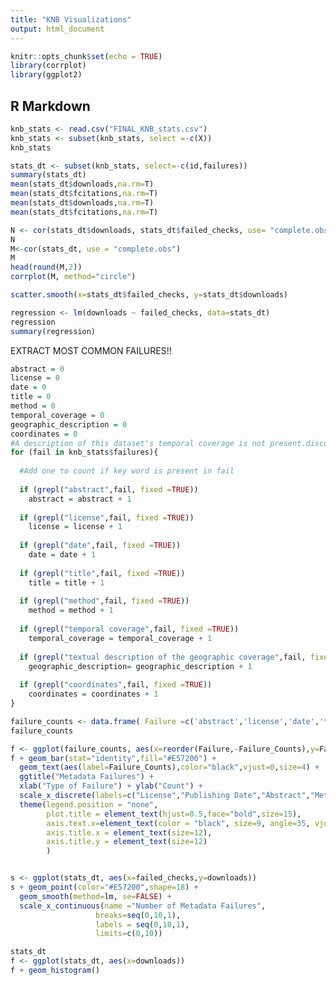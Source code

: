 ```yaml
---
title: "KNB Visualizations"
output: html_document
---
```


```r
knitr::opts_chunk$set(echo = TRUE)
library(corrplot)
library(ggplot2)
```

## R Markdown
```r
knb_stats <- read.csv("FINAL_KNB_stats.csv")
knb_stats <- subset(knb_stats, select =-c(X))
knb_stats
```


```r
stats_dt <- subset(knb_stats, select=-c(id,failures))
summary(stats_dt)
mean(stats_dt$downloads,na.rm=T)
mean(stats_dt$fcitations,na.rm=T)
mean(stats_dt$downloads,na.rm=T)
mean(stats_dt$fcitations,na.rm=T)

N <- cor(stats_dt$downloads, stats_dt$failed_checks, use= "complete.obs")
N
M<-cor(stats_dt, use = "complete.obs")
M
head(round(M,2))
corrplot(M, method="circle")

scatter.smooth(x=stats_dt$failed_checks, y=stats_dt$downloads)

regression <- lm(downloads ~ failed_checks, data=stats_dt)
regression
summary(regression)
```



EXTRACT MOST COMMON FAILURES!!
```r
abstract = 0
license = 0 
date = 0
title = 0
method = 0
temporal_coverage = 0
geographic_description = 0
coordinates = 0
#A description of this dataset's temporal coverage is not present.discoveryA textual description of the geographic coverage of this dataset is not present.discoveryA set of bounding coordinates describing the geographic coverage of this dataset is not present.discovery
for (fail in knb_stats$failures){
  
  #Add one to count if key word is present in fail
  
  if (grepl("abstract",fail, fixed =TRUE))
    abstract = abstract + 1
    
  if (grepl("license",fail, fixed =TRUE))
    license = license + 1
  
  if (grepl("date",fail, fixed =TRUE))
    date = date + 1
  
  if (grepl("title",fail, fixed =TRUE))
    title = title + 1
  
  if (grepl("method",fail, fixed =TRUE))
    method = method + 1
  
  if (grepl("temporal coverage",fail, fixed =TRUE))
    temporal_coverage = temporal_coverage + 1
  
  if (grepl("textual description of the geographic coverage",fail, fixed =TRUE))
    geographic_description= geographic_description + 1
  
  if (grepl("coordinates",fail, fixed =TRUE))
    coordinates = coordinates + 1
}

failure_counts <- data.frame( Failure =c('abstract','license','date','title','method','temporal_coverage','geographic_description','coordinates'), Failure_Counts = c(abstract,license,date,title,method,temporal_coverage,geographic_description,coordinates)) 
failure_counts
```

```r
f <- ggplot(failure_counts, aes(x=reorder(Failure,-Failure_Counts),y=Failure_Counts))
f + geom_bar(stat="identity",fill="#E57200") + 
  geom_text(aes(label=Failure_Counts),color="black",vjust=0,size=4) +
  ggtitle("Metadata Failures") + 
  xlab("Type of Failure") + ylab("Count") +
  scale_x_discrete(labels=c("License","Publishing Date","Abstract","Methodology","Title","Temporal Coverage","Geographic Description","Coordinates")) +
  theme(legend.position = "none", 
        plot.title = element_text(hjust=0.5,face="bold",size=15),
        axis.text.x=element_text(color = "black", size=9, angle=35, vjust=.9, hjust=0.8),
        axis.title.x = element_text(size=12),
        axis.title.y = element_text(size=12)
        )


s <- ggplot(stats_dt, aes(x=failed_checks,y=downloads))
s + geom_point(color="#E57200",shape=18) +
  geom_smooth(method=lm, se=FALSE) +
  scale_x_continuous(name ="Number of Metadata Failures",
                   breaks=seq(0,10,1),
                   labels = seq(0,10,1),
                   limits=c(0,10))
```

```r
stats_dt
f <- ggplot(stats_dt, aes(x=downloads))
f + geom_histogram()
```

